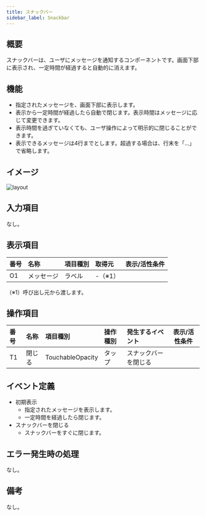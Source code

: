 ```yaml
---
title: スナックバー
sidebar_label: Snackbar
---
```

## 概要

スナックバーは、ユーザにメッセージを通知するコンポーネントです。画面下部に表示され、一定時間が経過すると自動的に消えます。

## 機能

- 指定されたメッセージを、画面下部に表示します。
- 表示から一定時間が経過したら自動で閉じます。表示時間はメッセージに応じて変更できます。
- 表示時間を過ぎていなくても、ユーザ操作によって明示的に閉じることができます。
- 表示できるメッセージは4行までとします。超過する場合は、行末を「...」で省略します。

## イメージ

![layout](./layout.drawio.png)

## 入力項目

なし。

## 表示項目

| 番号 | 名称          | 項目種別    | 取得元               | 表示/活性条件                                 |
|:----|:--------------|:-----------|:--------------------|:--------------------------------------------|
| O1  | メッセージ      | ラベル     | -（※1）               |                                            |
（※1）呼び出し元から渡します。

## 操作項目

| 番号 | 名称        | 項目種別    | 操作種別   | 発生するイベント   | 表示/活性条件                               |
|:----|:------------|:-----------|:----------|:----------------|-------------------------------------------|
| T1  | 閉じる       | TouchableOpacity | タップ | スナックバーを閉じる |                                           |

## イベント定義

- 初期表示
  - 指定されたメッセージを表示します。
  - 一定時間を経過したら閉じます。
- スナックバーを閉じる
  - スナックバーをすぐに閉じます。

## エラー発生時の処理

なし。

## 備考

なし。
